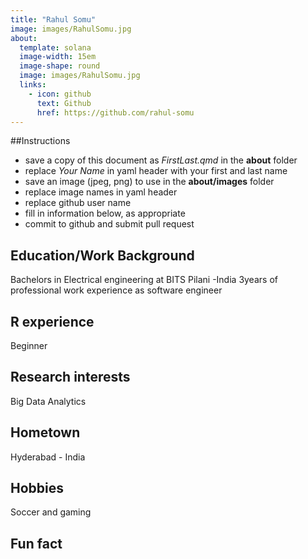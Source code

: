```yaml
---
title: "Rahul Somu"
image: images/RahulSomu.jpg
about:
  template: solana
  image-width: 15em
  image-shape: round
  image: images/RahulSomu.jpg
  links:
    - icon: github
      text: Github
      href: https://github.com/rahul-somu
---
```


##Instructions

  - save a copy of this document as *FirstLast.qmd* in the **about** folder
  - replace *Your Name* in yaml header with your first and last name
  - save an image (jpeg, png) to use in the **about/images** folder
  - replace image names in yaml header
  - replace github user name
  - fill in information below, as appropriate
  - commit to github and submit pull request

## Education/Work Background
Bachelors in Electrical engineering at BITS Pilani -India
3years of professional work experience as software engineer

## R experience
Beginner

## Research interests
Big Data Analytics

## Hometown
Hyderabad - India

## Hobbies
Soccer and gaming

## Fun fact
